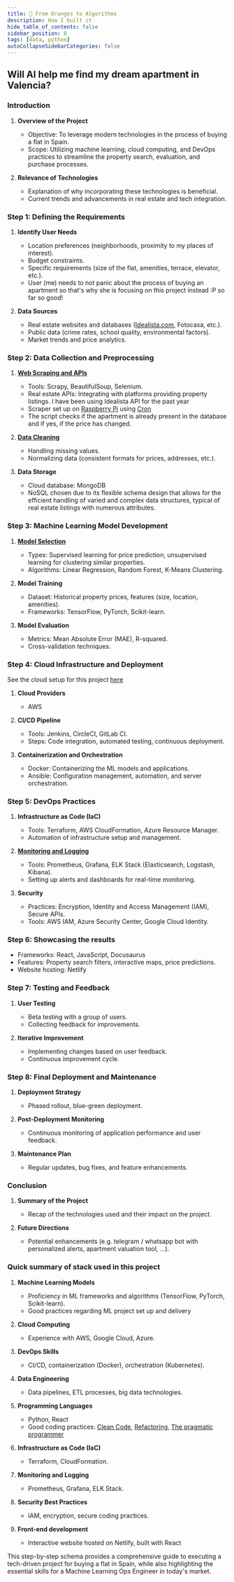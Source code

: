 ```yaml
---
title: 🍊 From Oranges to Algorithms
description: How I built it
hide_table_of_contents: false
sidebar_position: 0
tags: [data, python]
autoCollapseSidebarCategories: false
---
```




## Will AI help me find my dream apartment in Valencia?

### Introduction

1. **Overview of the Project**
   - Objective: To leverage modern technologies in the process of buying a flat in Spain.
   - Scope: Utilizing machine learning, cloud computing, and DevOps practices to streamline the property search, evaluation, and purchase processes.

2. **Relevance of Technologies**
   - Explanation of why incorporating these technologies is beneficial.
   - Current trends and advancements in real estate and tech integration.

### Step 1: Defining the Requirements

1. **Identify User Needs**
   - Location preferences (neighborhoods, proximity to my places of interest).
   - Budget constraints.
   - Specific requirements (size of the flat, amenities, terrace, elevator, etc.).
   - User (me) needs to not panic about the process of buying an apartment so that's why she is focusing on this project instead :P so far so good!

2. **Data Sources**
   - Real estate websites and databases ([Idealista.com](https://www.idealista.com/), Fotocasa, etc.).
   - Public data (crime rates, school quality, environmental factors).
   - Market trends and price analytics.

### Step 2: Data Collection and Preprocessing

1. [**Web Scraping and APIs**](Data/1_data_scraping.md)
   - Tools: Scrapy, BeautifulSoup, Selenium.
   - Real estate APIs: Integrating with platforms providing property listings. I have been using Idealista API for the past year
   - Scraper set up on [Raspberry Pi](https://www.raspberrypi.org/) using [Cron](https://crontab.guru/)
   - The script checks if the apartment is already present in the database and if yes, if the price has changed.

2. [**Data Cleaning**](Data/2_data_cleaning.md)
   - Handling missing values.
   - Normalizing data (consistent formats for prices, addresses, etc.).

3. **Data Storage**
   - Cloud database: MongoDB
   - NoSQL chosen due to its flexible schema design that allows for the efficient handling of varied and complex data structures, typical of real estate listings with numerous attributes. 

### Step 3: Machine Learning Model Development

1. [**Model Selection**](Models/5_models.md)
   - Types: Supervised learning for price prediction, unsupervised learning for clustering similar properties.
   - Algorithms: Linear Regression, Random Forest, K-Means Clustering.

2. **Model Training**
   - Dataset: Historical property prices, features (size, location, amenities).
   - Frameworks: TensorFlow, PyTorch, Scikit-learn.

3. **Model Evaluation**
   - Metrics: Mean Absolute Error (MAE), R-squared.
   - Cross-validation techniques.

### Step 4: Cloud Infrastructure and Deployment

See the cloud setup for this project [here](Production/6_cloud.md)

1. **Cloud Providers**
   - AWS

2. **CI/CD Pipeline**
   - Tools: Jenkins, CircleCI, GitLab CI.
   - Steps: Code integration, automated testing, continuous deployment.

3. **Containerization and Orchestration**
   - Docker: Containerizing the ML models and applications.
   - Ansible: Configuration management, automation, and server orchestration.

### Step 5: DevOps Practices

1. **Infrastructure as Code (IaC)**
   - Tools: Terraform, AWS CloudFormation, Azure Resource Manager.
   - Automation of infrastructure setup and management.

2. [**Monitoring and Logging**](Production/7_monitoring.md)
   - Tools: Prometheus, Grafana, ELK Stack (Elasticsearch, Logstash, Kibana).
   - Setting up alerts and dashboards for real-time monitoring.

3. **Security**
   - Practices: Encryption, Identity and Access Management (IAM), Secure APIs.
   - Tools: AWS IAM, Azure Security Center, Google Cloud Identity.

### Step 6: Showcasing the results

   - Frameworks: React, JavaScript, Docusaurus
   - Features: Property search filters, interactive maps, price predictions.
   - Website hosting: Netlify

### Step 7: Testing and Feedback

1. **User Testing**
   - Beta testing with a group of users.
   - Collecting feedback for improvements.

2. **Iterative Improvement**
   - Implementing changes based on user feedback.
   - Continuous improvement cycle.

### Step 8: Final Deployment and Maintenance

1. **Deployment Strategy**
   - Phased rollout, blue-green deployment.

2. **Post-Deployment Monitoring**
   - Continuous monitoring of application performance and user feedback.

3. **Maintenance Plan**
   - Regular updates, bug fixes, and feature enhancements.

### Conclusion

1. **Summary of the Project**
   - Recap of the technologies used and their impact on the project.

2. **Future Directions**
   - Potential enhancements (e.g. telegram / whatsapp bot with personalized alerts, apartment valuation tool, ...).

### Quick summary of stack used in this project

1. **Machine Learning Models**
   - Proficiency in ML frameworks and algorithms (TensorFlow, PyTorch, Scikit-learn).
   - Good practices regarding ML project set up and delivery

2. **Cloud Computing**
   - Experience with AWS, Google Cloud, Azure.

3. **DevOps Skills**
   - CI/CD, containerization (Docker), orchestration (Kubernetes).

4. **Data Engineering**
   - Data pipelines, ETL processes, big data technologies.

5. **Programming Languages**
   - Python, React
   - Good coding practices: [Clean Code](https://www.amazon.com/Clean-Code-Handbook-Software-Craftsmanship/dp/0132350882), [Refactoring](https://www.amazon.com/Refactoring-Improving-Existing-Addison-Wesley-Signature/dp/0134757599), [The pragmatic programmer](https://www.amazon.com/Pragmatic-Programmer-journey-mastery-Anniversary/dp/0135957052/ref=pd_bxgy_thbs_d_sccl_2/146-9170923-5236244?pd_rd_w=qisav&content-id=amzn1.sym.c51e3ad7-b551-4b1a-b43c-3cf69addb649&pf_rd_p=c51e3ad7-b551-4b1a-b43c-3cf69addb649&pf_rd_r=2477MB695TFPHEJ9KHAR&pd_rd_wg=bWqcg&pd_rd_r=3e6f2617-a37e-4861-9ed2-4640e8b10d62&pd_rd_i=0135957052&psc=1)

6. **Infrastructure as Code (IaC)**
   - Terraform, CloudFormation.

7. **Monitoring and Logging**
   - Prometheus, Grafana, ELK Stack.

8. **Security Best Practices**
   - IAM, encryption, secure coding practices.

9. **Front-end development**
   - Interactive website hosted on Netlify, built with React

This step-by-step schema provides a comprehensive guide to executing a tech-driven project for buying a flat in Spain, while also highlighting the essential skills for a Machine Learning Ops Engineer in today's market.